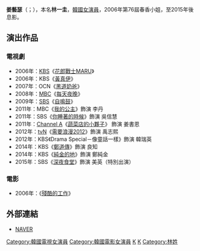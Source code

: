 {{藝人
|姓名 = 姜藝瑟
|類型 = 女演員
|圖片 = Kang Ye-sol from acrofan.jpg
|圖片尺寸 = 
|圖片簡介 = 
|本名 = 林一圭（임일규）
|外文名 = 강예솔 
|外文 = ko
|羅馬拼音 = Kang Ye Seul
|英文名 =
|暱稱 =
|其他藝名 = 
|國籍 = {{KOR}}
|出生日期 = {{birth_date_and_age|1984|4|30}}
|出生地點 = {{KOR}}[[首爾特別市|首爾特別市]]
|宗教信仰 = 
|語言 = [[韓語|韓語]]
|職業 = [[演員|演員]]
|教育程度 = [[東國大學|東國大學]]影像系
|配偶 = 
|出道地點 = 
|出道作 = 
|出道日期 = 2006年
|代表作 = 
|活躍年代 =
|唱片公司 = 
|經紀公司 = Puzzle Entertainment
|相關團體 = 
|網站 = 
}}

'''姜藝瑟'''（{{lang-ko|강예솔}}；{{bd|1984年|4月30日}}），本名'''林一圭'''，[[韓國|韓國]][[女演員|女演員]]，2006年第76屆春香小姐，至2015年後息影。

== 演出作品 ==
=== 電視劇 ===
*2006年：[[韓國放送公社|KBS]]《[[花郎戰士MARU|花郎戰士MARU]]》
*2006年：KBS《[[黃真伊_(電視劇)|黃真伊]]》
*2007年：OCN《[[黑道奶爸|黑道奶爸]]》
*2008年：[[韓國文化廣播公司|MBC]]《[[每天夜晚|每天夜晚]]》
*2009年：[[SBS_(韓國)|SBS]]《[[自鳴鼓|自鳴鼓]]》
*2011年：MBC《[[我的公主|我的公主]]》飾演 李丹
*2011年：SBS《[[你睡著的時候|你睡著的時候]]》飾演 吳信慧
*2011年：[[Channel_A|Channel A]]《[[蔬菜店的小夥子|蔬菜店的小夥子]]》 飾演 姜書恩
*2012年：[[tvN|tvN]]《[[需要浪漫2012|需要浪漫2012]]》飾演 禹志熙
*2012年：KBS《Drama Special－像童話一樣》飾演 韓瑞英
*2014年：KBS《[[鄭道傳_(電視劇)|鄭道傳]]》飾演 良知
*2014年：KBS《[[純金的地|純金的地]]》飾演 鄭純金
*2015年：SBS《[[深夜食堂_(韓國電視劇)|深夜食堂]]》飾演 美英（特別出演）

=== 電影 ===
*2006年：《[[殘酷的工作|殘酷的工作]]》

== 外部連結 ==
*[http://people.search.naver.com/search.naver?where=nexearch&sm=tab_ppn&query=%EA%B0%95%EC%98%88%EC%86%94&os=124383&ie=utf8&key=PeopleService NAVER] {{Wayback|url=http://people.search.naver.com/search.naver?where=nexearch&sm=tab_ppn&query=%EA%B0%95%EC%98%88%EC%86%94&os=124383&ie=utf8&key=PeopleService |date=20160304113939 }}{{ko}}
{{需要浪漫系列}}
{{DEFAULTSORT: Kang Ye Seul}}
[[Category:韓國電視女演員|Category:韓國電視女演員]]
[[Category:韓國電影女演員|Category:韓國電影女演員]]
[[Category:東國大學校友|K]]
[[Category:首爾特別市出身人物|K]]
[[Category:林姓|Category:林姓]]